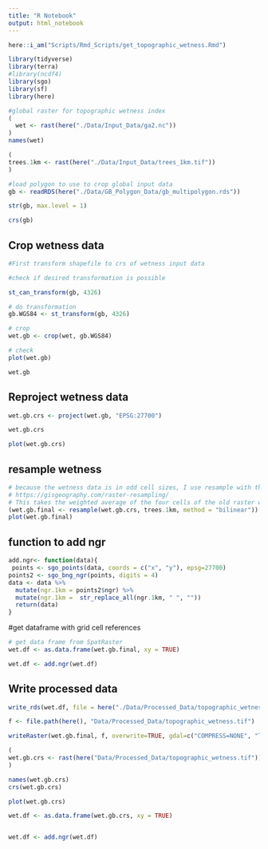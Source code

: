 ```yaml
---
title: "R Notebook"
output: html_notebook
---
```


```r
here::i_am("Scripts/Rmd_Scripts/get_topographic_wetness.Rmd")

library(tidyverse)
library(terra)
#library(ncdf4)
library(sgo)
library(sf)
library(here)
```
```r
#global raster for topographic wetness index
(
  wet <- rast(here("./Data/Input_Data/ga2.nc"))
)
names(wet)

(
trees.1km <- rast(here("./Data/Input_Data/trees_1km.tif"))
)

#load polygon to use to crop global input data
gb <- readRDS(here("./Data/GB_Polygon_Data/gb_multipolygon.rds"))

str(gb, max.level = 1)

crs(gb)

```
## Crop wetness data
```r
#First transform shapefile to crs of wetness input data

#check if desired transformation is possible

st_can_transform(gb, 4326)

# do transformation
gb.WGS84 <- st_transform(gb, 4326)

# crop
wet.gb <- crop(wet, gb.WGS84)

# check
plot(wet.gb)

```
```r
wet.gb
```


## Reproject wetness data
```r
wet.gb.crs <- project(wet.gb, "EPSG:27700")

wet.gb.crs

plot(wet.gb.crs)
```
## resample wetness

```r
# because the wetness data is in odd cell sizes, I use resample with the "bilinear approach to interpolation
# https://gisgeography.com/raster-resampling/
# This takes the weighted average of the four cells of the old raster with corners closest to the cell in the new raster, weighting based on distance
(wet.gb.final <- resample(wet.gb.crs, trees.1km, method = "bilinear"))
plot(wet.gb.final)

```


## function to add ngr
```r


add.ngr<- function(data){
 points <- sgo_points(data, coords = c("x", "y"), epsg=27700)
points2 <- sgo_bng_ngr(points, digits = 4)
data <- data %>%
  mutate(ngr.1km = points2$ngr) %>%
  mutate(ngr.1km =  str_replace_all(ngr.1km, " ", ""))
  return(data)
}
```


#get dataframe with  grid cell references 
```r

# get data frame from SpatRaster
wet.df <- as.data.frame(wet.gb.final, xy = TRUE)

wet.df <- add.ngr(wet.df)


```


## Write processed data
```r
write_rds(wet.df, file = here("./Data/Processed_Data/topographic_wetness_df.rds"))

f <- file.path(here(), "Data/Processed_Data/topographic_wetness.tif")

writeRaster(wet.gb.final, f, overwrite=TRUE, gdal=c("COMPRESS=NONE", "TFW=YES"), datatype='INT8S')

```



```r
(
wet.gb.crs <- rast(here("Data/Processed_Data/topographic_wetness.tif"))
)

names(wet.gb.crs)
crs(wet.gb.crs)

```

```r
plot(wet.gb.crs)
```
```r
wet.df <- as.data.frame(wet.gb.crs, xy = TRUE)


wet.df <- add.ngr(wet.df)


```

